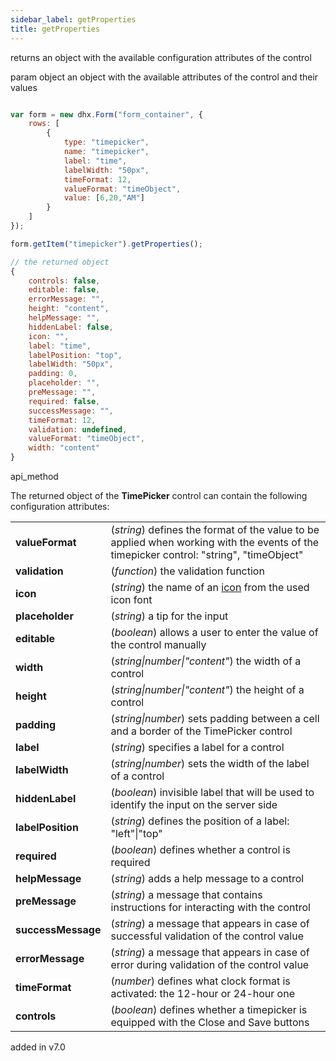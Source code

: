 ```yaml
---
sidebar_label: getProperties
title: getProperties
---
```



          


<Short>
 returns an object with the available configuration attributes of the control


</Short>



param   object      an object with the available attributes of the control and their values


~~~js

var form = new dhx.Form("form_container", {
    rows: [
        {
            type: "timepicker",
            name: "timepicker",
            label: "time",
            labelWidth: "50px",
            timeFormat: 12,
            valueFormat: "timeObject",
            value: [6,20,"AM"]
        }
    ]
});

form.getItem("timepicker").getProperties();

// the returned object
{
	controls: false,
	editable: false,
	errorMessage: "",
	height: "content",
	helpMessage: "",
	hiddenLabel: false,
	icon: "",
	label: "time",
	labelPosition: "top",
	labelWidth: "50px",
	padding: 0,
	placeholder: "",
	preMessage: "",
	required: false,
	successMessage: "",
	timeFormat: 12,
	validation: undefined,
	valueFormat: "timeObject",
	width: "content"
}

~~~
 api_method

<Descr>

The returned object of the <strong>TimePicker</strong> control can contain the following configuration attributes:

<table class="webixdoc_links">
	<tbody>
		<tr>
			<td class="webixdoc_links0"><b>valueFormat</b></td>
			<td>(<i>string</i>) defines the format of the value to be applied when working with the events of the timepicker control: "string", "timeObject"</td>
		</tr>
    <tr>
			<td class="webixdoc_links0"><b>validation</b></td>
			<td>(<i>function</i>) the validation function</td>
		</tr>
    <tr>
			<td class="webixdoc_links0"><b>icon</b></td>
			<td>(<i>string</i>) the name of an <a href="https://docs.dhtmlx.com/suite/helpers__icon.html">icon</a> from the used icon font</td>
		</tr>
    <tr>
			<td class="webixdoc_links0"><b>placeholder</b></td>
			<td>(<i>string</i>) a tip for the input</td>
		</tr>
    <tr>
			<td class="webixdoc_links0"><b>editable</b></td>
			<td>(<i>boolean</i>) allows a user to enter the value of the control manually</td>
		</tr>
    <tr>
			<td class="webixdoc_links0"><b>width</b></td>
			<td>(<i>string|number|"content"</i>) the width of a control</td>
		</tr>
    <tr>
			<td class="webixdoc_links0"><b>height</b></td>
			<td>(<i>string|number|"content"</i>) the height of a control</td>
		</tr>
         <tr>
			<td class="webixdoc_links0"><b>padding</b></td>
			<td>(<i>string|number</i>) sets padding between a cell and a border of the TimePicker control</td>
		</tr>
    <tr>
			<td class="webixdoc_links0"><b>label</b></td>
			<td>(<i>string</i>) specifies a label for a control</td>
		</tr>
    <tr>
			<td class="webixdoc_links0"><b>labelWidth</b></td>
			<td>(<i>string|number</i>) sets the width of the label of a control</td>
		</tr>
    <tr>
			<td class="webixdoc_links0"><b>hiddenLabel</b></td>
			<td>(<i>boolean</i>) invisible label that will be used to identify the input on the server side</td>
		</tr>
    <tr>
			<td class="webixdoc_links0"><b>labelPosition</b></td>
			<td>(<i>string</i>) defines the position of a label: "left"|"top"</td>
		</tr>
    <tr>
			<td class="webixdoc_links0"><b>required</b></td>
			<td>(<i>boolean</i>) defines whether a control is required</td>
		</tr>
    <tr>
			<td class="webixdoc_links0"><b>helpMessage</b></td>
			<td>(<i>string</i>) adds a help message to a control</td>
		</tr>
    <tr>
			<td class="webixdoc_links0"><b>preMessage</b></td>
			<td>(<i>string</i>) a message that contains instructions for interacting with the control</td>
		</tr>
    <tr>
			<td class="webixdoc_links0"><b>successMessage</b></td>
			<td>(<i>string</i>) a message that appears in case of successful validation of the control value</td>
		</tr>
    <tr>
			<td class="webixdoc_links0"><b>errorMessage</b></td>
			<td>(<i>string</i>) a message that appears in case of error during validation of the control value</td>
		</tr>
    <tr>
			<td class="webixdoc_links0"><b>timeFormat</b></td>
			<td>(<i>number</i>) defines what clock format is activated: the 12-hour or 24-hour one</td>
		</tr>
    <tr>
			<td class="webixdoc_links0"><b>controls</b></td>
			<td>(<i>boolean</i>) defines whether a timepicker is equipped with the Close and Save buttons</td>
		</tr>
    </tbody>
</table>






</Descr>


 added in v7.0


